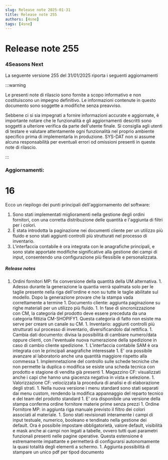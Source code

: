 ```yaml
---
slug: Release note 2025-01-31
title: Release note 255
authors: [4sne]
tags: [4sne]
---
```


# Release note 255

### 4Seasons Next

La seguente versione 255 del 31/01/2025 riporta i seguenti aggiornamenti

:::warning

Le presenti note di rilascio sono fornite a scopo informativo e non costituiscono un impegno definitivo. Le informazioni contenute in questo documento sono soggette a modifiche senza preavviso.

Sebbene ci si sia impegnati a fornire informazioni accurate e aggiornate, è importante notare che le funzionalità e gli aggiornamenti descritti sono soggetti a ulteriore verifica da parte dell'utente finale.  Si consiglia agli utenti di testare e valutare attentamente ogni funzionalità nel proprio ambiente specifico prima di implementarla in produzione.
SYS-DAT non si assume alcuna responsabilità per eventuali errori od omissioni presenti in queste note di rilascio.

:::


<!-- truncate -->

### Aggiornamenti:        

#  16

Ecco un riepilogo dei punti principali dell'aggiornamento del software:

1. Sono stati implementati miglioramenti nella gestione degli ordini fornitori, con una corretta distribuzione delle quantità e l'aggiunta di filtri per i colori. 
2. È stata introdotta la paginazione nei documenti cliente per un utilizzo più fluido e sono stati aggiunti controlli più strutturati nel processo di inventario.
3. L'interfaccia contabile è ora integrata con le anagrafiche principali, e sono state apportate modifiche significative alla gestione dei campi di input, consentendo una configurazione più flessibile e personalizzata.


##### Release notes

1. Ordini fornitori MP: fix conversione della quantità della UM alternativa. 1. Adesso durante la generazione la quantia verrà spalmata solo per le taglie presente nella riga dell'ordine e non su tutte le taglie abilitate sul modello. Dopo la generazione provare che la stampa vada correttamente a termine  1. Documento cliente: aggiunta paginazione su righe materiali per un utilizzo più fluido. 1. In fase di sincronizzazione con CM, la categoria del prodotto deve essere preceduta da una categoria fittizia CM-SHOPIFY1. Questa categoria di fatto non esiste ma serve per creare un canale su CM.   1. Inventario: aggiunti controlli più strutturati sul processo di inventario, diversificandolo dal rettifica. 1. Cambia dati documento: divisa la possibilità di cambiare numero/data oppure clienti, con l'eventuale nuova numerazione della spedizione in caso di cambio cliente spedizione. 1. L'interfaccia contabile SAM è ora integrata con le principali anagrafiche interessate 1. E' ora possibile avanzare al laboratorio anche una quantità maggiore rispetto alla commessa 1. Implemnetazione del controllo sulle schede tecniche che non permette la duplica o modifica se esiste una scheda tecnica con prodotto e stagione di vendita già presenti  1. Magazzino CF: visualizzati anche i capi che hanno una giacenza negativa in&nbsp;vista e selezione. 1. Valorizzazione CF: velocizzata la procedura di analisi e di elaborazione degli strati. 1. Nella nuova versione i menu standard sono stati separati dai menu custom, rendendo la modifica appannaggio del reparto tecnico e del team del prodotto standard 1. E' ora disponibile una versione della stampa conferma ordine fornitore materie prime senza prezzi 1. Ordine Fornitore MP: in aggiunta riga manuale previsto il filtro dei colori associati al materiale. 1. Sono stati revisionati interamente i campi di input testuale, numerico, booleano e tendinato nella gestione dei default. Ora è possibile impostare obbligatorietà, valore default, visibilità e mask anche ai campi non legati a tabelle, ovvero tutti quei parametri funzionali presenti nelle pagine operative. Questa estensione è estremamente impattante e permetterà di configurarsi autonomamente la quasi totalità degli elementi a schermo. 1. Aggiunta possibilità di stampare un unico pdf per tipod documento 
